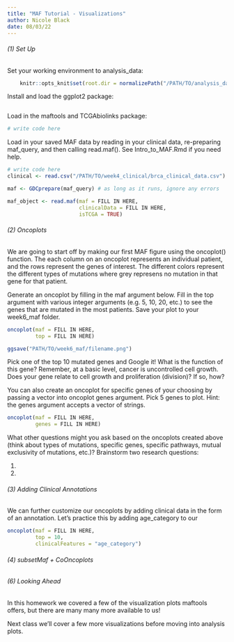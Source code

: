 ```yaml
---
title: "MAF Tutorial - Visualizations"
author: Nicole Black
date: 08/03/22
---
```


###### (1) Set Up

Set your working environment to analysis_data:

```r
    knitr::opts_knit$set(root.dir = normalizePath("/PATH/TO/analysis_data")) 
```

Install and load the ggplot2 package:

```r

```

Load in the maftools and TCGAbiolinks package:

```r
# write code here
```

Load in your saved MAF data by reading in your clinical data, re-preparing maf_query, and then calling read.maf(). See Intro_to_MAF.Rmd if you need help.

```r
# write code here
clinical <- read.csv("/PATH/TO/week4_clinical/brca_clinical_data.csv")

maf <- GDCprepare(maf_query) # as long as it runs, ignore any errors

maf_object <- read.maf(maf = FILL IN HERE, 
                       clinicalData = FILL IN HERE,
                       isTCGA = TRUE)
```

###### (2) Oncoplots

We are going to start off by making our first MAF figure using the oncoplot() function. The each column on an oncoplot represents an individual patient, and the rows represent the genes of interest. The different colors represent the different types of mutations where grey represens no mutation in that gene for that patient.

Generate an oncoplot by filling in the maf argument below. Fill in the top argument with various integer arguments (e.g. 5, 10, 20, etc.) to see the genes that are mutated in the most patients. Save your plot to your week6_maf folder.

```r
oncoplot(maf = FILL IN HERE,
         top = FILL IN HERE) 

ggsave("PATH/TO/week6_maf/filename.png")
```

Pick one of the top 10 mutated genes and Google it! What is the function of this gene? Remember, at a basic level, cancer is uncontrolled cell growth. Does your gene relate to cell growth and proliferation (division)? If so, how?

You can also create an oncoplot for specific genes of your choosing by passing a vector into oncoplot genes argument. Pick 5 genes to plot. Hint: the genes argument accepts a vector of strings.

```r
oncoplot(maf = FILL IN HERE,
         genes = FILL IN HERE)
```

What other questions might you ask based on the oncoplots created above (think about types of mutations, specific genes, specific pathways, mutual exclusivity of mutations, etc.)? Brainstorm two research questions:

1.
2.

###### (3) Adding Clinical Annotations

We can further customize our oncoplots by adding clinical data in the form of an annotation. Let's practice this by adding age_category to our 

```r
oncoplot(maf = FILL IN HERE,
         top = 10,
         clinicalFeatures = "age_category")
```


###### (4) subsetMaf + CoOncoplots

###### (6) Looking Ahead

In this homework we covered a few of the visualization plots maftools offers, but there are many many more available to us!

Next class we'll cover a few more visualizations before moving into analysis plots.

